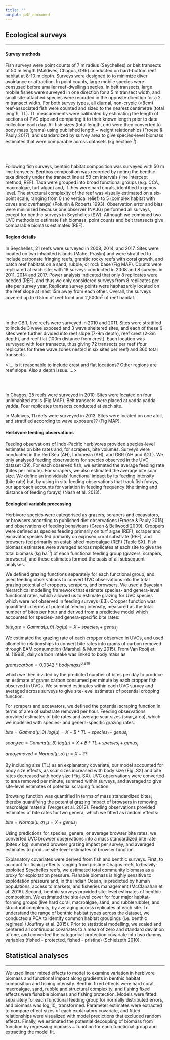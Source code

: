 ```yaml
---
title: ""
output: pdf_document
---
```



## Ecological surveys
***

#### Survey methods

Fish surveys were point counts of 7 m radius (Seychelles) or belt transects of 50 m length (Maldives, Chagos, GBR) conducted on hard-bottom reef habitat at 8-10 m depth. Surveys were designed to to minimize diver avoidance or attraction. In point counts, large mobile species were censused before smaller reef-dwelling species. In belt transects, large mobile fishes were surveyed in one direction for a 5 m transect width, and small site-attached species were recorded in the opposite direction for a 2 m transect width. For both survey types, all diurnal, non-crypic (>8cm) reef-associated fish were counted and sized to the nearest centimetre (total length, TL). TL measurements were calibrated by estimating the length of sections of PVC pipe and comparing it to their known length prior to data collection each day. All fish sizes (total length, cm) were then converted to body mass (grams) using published length ~ weight relationships (Froese & Pauly 2017), and standardized by survey area to give species-level biomass estimates that were comparable across datasets (kg hectare^-1^). 

<br><br>

Following fish surveys, benthic habitat composition was surveyed with 50 m line transects. Benthos composition was recorded by noting the benthic taxa directly under the transect line at 50 cm intervals (line intercept method, REF). Taxa were grouped into broad functional groups (e.g. CCA, macroalgae, turf algae) and, if they were hard corals, identified to genus level. The structural complexity of the reef was visually estimated on a six-point scale, ranging from 0 (no vertical relief) to 5 (complex habitat with caves and overhangs) (Polunin & Roberts 1993). Observation error and bias were minimized because one observer (NAJG) performed all surveys, except for benthic surveys in Seychelles (SW). Although we combined two UVC methods to estimate fish biomass, point counts and belt transects give comparable biomass estimates (REF).

#### Region details

In Seychelles, 21 reefs were surveyed in 2008, 2014, and 2017. Sites were located on two inhabited islands (Mahe, Praslin) and were stratified to include carbonate fringing reefs, granitic rocky reefs with coral growth, and patch reef habitats on a sand, rubble, or rock base (Fig MAP). Counts were replicated at each site, with 16 surveys conducted in 2008 and 8 surveys in 2011, 2014 and 2017. Power analysis indicated that only 8 replicates were needed (REF), and thus we only considered surveys from 8 replicates per site per survey year.  Replicate survey points were haphazardly located on the reef slope at least 15m away from each other.  Overall, the surveys covered up to 0.5km of reef front and 2,500m^2^ of reef habitat.

<br><br>

In the GBR, five reefs were surveyed in 2010 and 2011. Sites were stratified to include 3 wave exposed and 3 wave sheltered sites, and each of these 6 sites were further divided into reef slope (7-9m depth), reef crest (2-3m depth), and reef flat (100m distance from crest). Each location was surveyed with four transects, thus giving 72 transects per reef (four replicates for three wave zones nested in six sites per reef) and 360 total transects.

<!... is it reasonable to include crest and flat locations? Other regions are reef slope. Also a depth issue. ...>

<br><br>

In Chagos, 25 reefs were surveyed in 2010. Sites were located on four uninhabited atolls (Fig MAP). Belt transects were placed at yadda yadda yadda.  Four replicates transects conducted at each site. 

In Maldives, 11 reefs were surveyed in 2013. Sites were located on one atoll, and stratified according to wave exposure?? (Fig MAP).

#### Herbivore feeding observations

Feeding observations of Indo-Pacific herbivores provided species-level estimates on bite rates and, for scrapers, bite volumes. Surveys were conducted in the Red Sea (AH), Indonesia (AH), and GBR (AH and AGL). We only analysed feeding observations for species observed in the UVC dataset (39). For each observed fish, we estimated the average feeding rate (bites per minute). For scrapers, we also estimated the average bite scar size. We define an individuals' functional impact by its feeding intensity (bite rate) but, by using in situ feeding observations that track fish forays, our approach accounts for variation in feeding frequency (the timing and distance of feeding forays) (Nash et al. 2013). 

#### Ecological variable processing

Herbivore species were categorised as grazers, scrapers and excavators, or browsers according to published diet observations (Froese & Pauly 2015) and observations of feeding behaviours (Green & Bellwood 2009). Croppers were defined as species feeding primarily on turf algae (REF), scraper and excavator species fed primarily on exposed coral substrate (REF), and browsers fed primarily on established macroalgae (REF) (Table SX). Fish biomass estimates were averaged across replicates at each site to give the total biomass (kg ha^-1^) of each functional feeding group (grazers, scrapers, browsers), and these estimates formed the basis of all subsequent analyses.

We defined grazing functions separately for each functional group, and used feeding observations to convert UVC observations into the total grazing potential of croppers, scrapers, and browsers. We used a Bayesian hierarchical modelling framework that estimate species- and genera-level functional rates, which allowed us to estimate grazing for UVC species which were not observed in feeding surveys (63). Cropper function was quantified in terms of potential feeding intensity, measured as the total number of bites per hour and derived from a predictive model which accounted for species- and genera-specific bite rates:

$bite_rate = Gamma(\mu, \theta)$
$log(\mu) = X + species_i + genus_j$

We estimated the grazing rate of each cropper observed in UVCs, and used allometric relationships to convert bite rates into grams of carbon removed through EAM consumption (Marshell & Mumby 2015). From Van Rooij et al. (1998), daily carbon intake was linked to body mass as

$grams carbon = 0.0342 * body mass^0.816$

which we then divided by the predicted number of bites per day to produce an estimate of grams carbon consumed per minute by each cropper fish observed in UVCs. We summed estimates within each UVC survey and averaged across surveys to give site-level estimates of potential cropping function.

For scrapers and excavators, we defined the potential scraping function in terms of area of substrate removed per hour. Feeding observations provided estimates of bite rates and average scar sizes (scar_area), which we modelled with species- and genera-specific grazing rates.

$bite = Gamma(\mu, \theta)$
$log(\mu) = X + B*TL + species_i + genus_j$

$scar_area = Gamma(\mu, \theta)$
$log(\mu) = X + B*TL + species_i + genus_j$

$area_removed = Normal(\mu, \sigma)$
$\mu = X + ??$

By including size (TL) as an explanatory covariate, our model accounted for body size effects, as scar sizes increased with body size (Fig. SX) and bite rates decreased with body size (Fig. SX). UVC observations were converted to area removed per minute, summed within surveys, and averaged to give site-level estimates of potential scraping function.

Browsing function was quantified in terms of mass standardized bites, thereby quantifying the potential grazing impact of browsers in removing macroalgal material (Verges et al. 2012). Feeding observations provided estimates of bite rates for two genera, which we fitted as random effects:

$bite = Normal(\mu, \sigma)$
$\mu = X + genus_j$

Using predictions for species, genera, or average browser bite rates, we converted UVC browser observations into a mass standardized bite rate (bites *x* kg), summed browser grazing impact per survey, and averaged estimates to produce site-level estimates of browser function. 

Explanatory covariates were derived from fish and benthic surveys. First, to account for fishing effects ranging from pristine Chagos reefs to heavily-exploited Seychelles reefs, we estimated total community biomass as a proxy for exploitation pressure. Fishable biomass is highly sensitive to exploitation pressure and, in the Indian Ocean, is predicted by human populations, access to markets, and fisheries management (McClanahan et al. 2016). Second, benthic surveys provided site-level estimates of benthic composition. We estimated the site-level cover for four major habitat-forming groups (live hard coral, macroalgae, sand, and rubblerubble), and structural complexity, by averaging across replicates at each site. To understand the range of benthic habitat types across the dataset, we conducted a PCA to identify common habitat groupings (i.e. benthic regimes) (Jouffray et al. 2015). Prior to statistical modelling, we scaled and centered all continuous covariates to a mean of zero and standard deviation of one, and converted the categorical protection covariate into two dummy variables (fished - protected, fished - pristine) (Schielzeth 2010).

## Statistical analyses
***

We used linear mixed effects to model to examine variation in herbivore biomass and functional impact along gradients in benthic habitat composition and fishing intensity. Benthic fixed effects were hard coral, macroalgae, sand, rubble and structural complexity, and fishing fixed effects were fishable biomass and fishing protection. Models were fitted separately for each functional feeding group for normally distributed errors, and biomass was log_10_ transformed. Parameter estimates were extracted to compare effect sizes of each explanatory covariate, and fitted relationships were visualized with model predictions that excluded random effects. Finally, we estimated the potential decoupling of biomass from function by regressing biomass ~ function for each functional group and extracting the model fit. 
